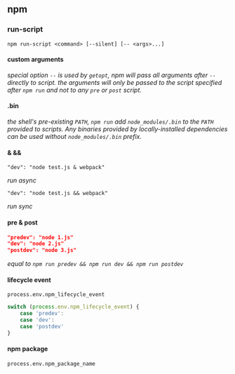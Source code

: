 ## npm

### run-script

`npm run-script <command> [--silent] [-- <args>...]`

#### custom arguments

_special option `--` is used by `getopt`, npm will pass all arguments after `--` directly to script.
the arguments will only be passed to the script specified after `npm run` and not to any `pre` or `post` script._

#### .bin

_the shell's pre-existing `PATH`, `npm run` add `node_modules/.bin` to the `PATH` provided to scripts. Any binaries provided by locally-installed dependencies can be used without `node_modules/.bin` prefix._

#### & &&

`"dev": "node test.js & webpack"`

_run async_

`"dev": "node test.js && webpack"`

_run sync_

#### pre & post

```json
"predev": "node 1.js"
"dev": "node 2.js"
"postdev": "node 3.js"
```

_equal to `npm run predev && npm run dev && npm run postdev`_

#### lifecycle event

`process.env.npm_lifecycle_event`

```JavaScript
switch (process.env.npm_lifecycle_event) {
    case 'predev':
    case 'dev':
    case 'postdev'
}
```

#### npm package

`process.env.npm_package_name`
